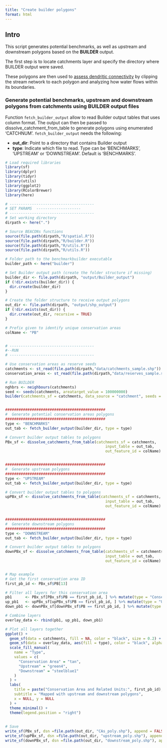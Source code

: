 ```yaml
---
title: "Create builder polygons"
format: html
---
```



## Intro

This script generates potential benchmarks, as well as upstream and downstream polygons based on the **BUILDER** output. 

The first step is to locate catchments layer and specify the directory where BUILDER output were saved. 

These polygons are then used to [assess dendritic connectivity](calcDCI.html) by clipping the stream network to each polygon and analyzing how water flows within its boundaries.

### Generate potential benchmarks, upstream and downstream polygons from catchments using **BUILDER** output files

Function `fetch_builder_output` allow to read Builder output tables that uses column format. The output can then be passed to dissolve_catchment_from_table to generate polygons using enumerated 'CATCHNUM'. `fetch_builder_output` needs the following:

- **out_dir**: Point to a directory that contains Builder output
- **type**: Indicate which file to read. Type can be 'BENCHMARKS', 'UPSTREAM' or 'DOWNSTREAM'. Default is 'BENCHMARKS'.


```r
# Load required libraries
library(sf)
library(dplyr)
library(tidyr)
library(utils)
library(ggplot2)
library(RColorBrewer)
library(here)

# --------------------------------------
# SET PARAMS  --------------------
# --------------------------------------
# Set working directory
dirpath <- here(".")

# Source BEACONs functions
source(file.path(dirpath,"R/spatial.R"))
source(file.path(dirpath,"R/builder.R"))
source(file.path(dirpath,"R/utils.R"))
source(file.path(dirpath,"R/utils.R"))

# Folder path to the benchmarkbuilder executable
builder_path <- here("builder")

# Set Builder output path (create the folder structure if missing)
builder_dir <- file.path(dirpath, "output/Builder_output")
if (!dir.exists(builder_dir)) {
  dir.create(builder_dir)
}

# Create the folder structure to receive output polygons
out_dir <- file.path(dirpath, "output/shp_output")
if (!dir.exists(out_dir)) {
  dir.create(out_dir, recursive = TRUE)
}

# Prefix given to identify unique conservation areas
colName <- "PB"


# --------------------------------------
#--RUN
# --------------------------------------

# Use conservation areas as reserve seeds
catchments <- st_read(file.path(dirpath,"data/catchments_sample.shp"))
conservation_areas <- st_read(file.path(dirpath,"data/reserves_sample.shp"))

# Run BUILDER
nghbrs <- neighbours(catchments)
seed <- seeds(catchments, areatarget_value = 100000000)
builder(catchments_sf = catchments, data_source = "catchment", seeds = seed, neighbours = nghbrs, out_dir = builder_dir, builder_local_path = builder_path, catchment_level_intactness = 0.8, conservation_area_intactness = 1, output_upstream = TRUE, output_downstream = TRUE)


#############################################
#  Generate potential conservation areas polygons
#############################################
type <- "BENCHMARKS"
out_tab <- fetch_builder_output(builder_dir, type = type)

# Convert builder output tables to polygons
PBx_sf <- dissolve_catchments_from_table(catchments_sf = catchments, 
                                             input_table = out_tab, 
                                             out_feature_id = colName)


#############################################
#  Generate upstream polygons
#############################################
type <- "UPSTREAM"
out_tab <- fetch_builder_output(builder_dir, type = type)

# Convert builder output tables to polygons
upPBx_sf <- dissolve_catchments_from_table(catchments_sf = catchments, 
                                             input_table = out_tab, 
                                             out_feature_id = colName)


#############################################
#  Generate downstream polygons
#############################################
type <- "DOWNSTREAM"
out_tab <- fetch_builder_output(builder_dir, type = type)

# Convert builder output tables to polygons
downPBx_sf <- dissolve_catchments_from_table(catchments_sf = catchments, 
                                             input_table = out_tab, 
                                             out_feature_id = colName)


# Map example
# Get the first conservation area ID
first_pb_id <- PBx_sf$PB[13]

# Filter all layers for this conservation area
pb1      <- PBx_sf[PBx_sf$PB == first_pb_id, ] %>% mutate(type = "Conservation Area")
up_pb1   <- upPBx_sf[upPBx_sf$PB == first_pb_id, ] %>% mutate(type = "Upstream")
down_pb1 <- downPBx_sf[downPBx_sf$PB == first_pb_id, ] %>% mutate(type = "Downstream")

# Combine layers 
overlay_data <- rbind(pb1, up_pb1, down_pb1)

# Plot all layers together
ggplot() +
  geom_sf(data = catchments, fill = NA, color = "black", size = 0.2) +
  geom_sf(data = overlay_data, aes(fill = type), color = "black", alpha = 0.6) +
  scale_fill_manual(
    name = "Type",
    values = c(
      "Conservation Area" = "tan",
      "Upstream" = "green4",
      "Downstream" = "steelblue1"
    )
  ) +
  labs(
    title = paste("Conservation Area and Related Units:", first_pb_id),
    subtitle = "Mapped with upstream and downstream polygons",
    x = NULL, y = NULL
  ) +
  theme_minimal() +
  theme(legend.position = "right")
  
  
# Save 
write_sf(PBx_sf, dsn =file.path(out_dir, "CAs_poly.shp"), append = FALSE)
write_sf(upPBx_sf, dsn =file.path(out_dir, "upstream_poly.shp"), append = FALSE)
write_sf(downPBx_sf, dsn =file.path(out_dir, "downstream_poly.shp"), append = FALSE)
```

